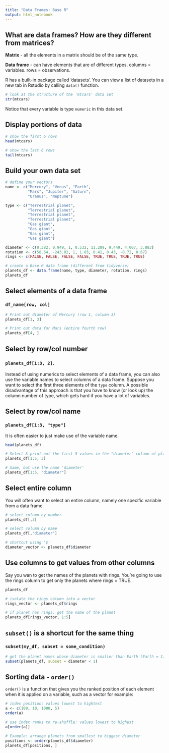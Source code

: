 ```yaml
---
title: "Data Frames: Base R"
output: html_notebook
---
```


## What are data frames? How are they different from matrices?
**Matrix** - all the elements in a matrix should be of the same type.

**Data frame** - can have elements that are of different types. columns = variables. rows = observations.

R has a built-in package called 'datasets'. You can view a list of datasets in a new tab in Rstudio by calling `data()` function.
```r
# look at the structure of the 'mtcars' data set
str(mtcars)
```

Notice that every variable is type `numeric` in this data set.

## Display portions of data
```r
# show the first 6 rows
head(mtcars)

# show the last 6 rows
tail(mtcars)
```

## Build your own data set
```r
# define your vectors
name <- c("Mercury", "Venus", "Earth",
          "Mars", "Jupiter", "Saturn",
          "Uranus", "Neptune")

type <- c("Terrestrial planet",
          "Terrestrial planet",
          "Terrestrial planet",
          "Terrestrial planet",
          "Gas giant",
          "Gas giant",
          "Gas giant",
          "Gas giant")

diameter <- c(0.382, 0.949, 1, 0.532, 11.209, 9.449, 4.007, 3.883)
rotation <- c(58.64, -243.02, 1, 1.03, 0.41, 0.43, -0.72, 0.67)
rings <- c(FALSE, FALSE, FALSE, FALSE, TRUE, TRUE, TRUE, TRUE)

# create a Base R data frame (different from tidyverse)
planets_df <- data.frame(name, type, diameter, rotation, rings)
planets_df
```

## Select elements of a data frame
### `df_name[row, col]`
```r
# Print out diameter of Mercury (row 1, column 3)
planets_df[1, 3]
```

```r
# Print out data for Mars (entire fourth row)
planets_df[4, ]
```

## Select by row/col number
### `planets_df[1:3, 2]`.
Instead of using numerics to select elements of a data frame, you can also use the variable names to select columns of a data frame. Suppose you want to select the first three elements of the `type` column. A possible disadvantage of this approach is that you have to know (or look up) the column number of type, which gets hard if you have a lot of variables.

## Select by row/col name
###  `planets_df[1:3, "type"]`
It is often easier to just make use of the variable name.

```r
head(planets_df)
```

```r
# Select & print out the first 5 values in the "diameter" column of planets_df
planets_df[1:5, 3]

# Same, but use the name 'diameter'
planets_df[1:5, "diameter"]
```

## Select entire column
You will often want to select an entire column, namely one specific variable from a data frame.
```r
# select column by number
planets_df[,3]

# select column by name
planets_df[,"diameter"]

# shortcut using '$'
diameter_vector <- planets_df$diameter
```

## Use columns to get values from other columns
Say you wan to get the names of the planets with rings. You're going to use the rings column to get only the planets where rings = TRUE.
```r
planets_df

# isolate the rings column into a vector
rings_vector <- planets_df$rings

# if planet has rings, get the name of the planet
planets_df[rings_vector, 1:5]
```

## `subset()` is a shortcut for the same thing
### `subset(my_df, subset = some_condition)`
```r
# get the planet names whose diameter is smaller than Earth (Earth = 1)
subset(planets_df, subset = diameter < 1)
```

## Sorting data - `order()` 
`order()` is a function that gives you the ranked position of each element when it is applied on a variable, such as a vector for example:
```r
# index position: values lowest to hightest
a <- c(100, 10, 1000, 5)
order(a)

# use index ranks to re-shuffle: values lowest to highest
a[order(a)]

# Example: arrange planets from smallest to biggest diameter
positions <- order(planets_df$diameter)
planets_df[positions, ]
```

